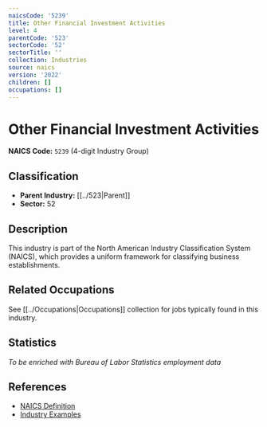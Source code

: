 ```yaml
---
naicsCode: '5239'
title: Other Financial Investment Activities
level: 4
parentCode: '523'
sectorCode: '52'
sectorTitle: ''
collection: Industries
source: naics
version: '2022'
children: []
occupations: []
---
```

# Other Financial Investment Activities

**NAICS Code:** `5239` (4-digit Industry Group)

## Classification

- **Parent Industry:** [[../523|Parent]]
- **Sector:** 52

## Description

This industry is part of the North American Industry Classification System (NAICS), which provides a uniform framework for classifying business establishments.

## Related Occupations

See [[../Occupations|Occupations]] collection for jobs typically found in this industry.

## Statistics

*To be enriched with Bureau of Labor Statistics employment data*

## References

- [NAICS Definition](https://www.census.gov/naics/)
- [Industry Examples](https://www.census.gov/naics/2022NAICS/)
